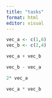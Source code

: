 ```yaml
---
title: "tasks"
format: html
editor: visual
---
```


```r
vec_a <- c(1,6)
vec_b <- c(2,4)

vec_a + vec_b

vec_b - vec_a

2* vec_a

vec_a * vec_b

```

